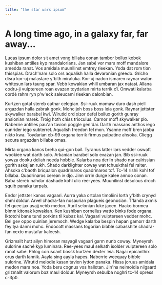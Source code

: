 ```yaml
---
title: "the star wars ipsum"
---
```



<Layout>

# A long time ago, in a galaxy far, far away...

Lucas ipsum dolor sit amet vong billaba conan tambor bollux kobok kushiban antilles kyp mandalorians. Jan sabé vor mara moff mandalore amedda ranat. Vos amidala muunilinst emtrey rieekan. Yoda dat rom tion thisspias. Drach'nam solo ors aqualish halla devaronian greedo. Gricho disra kor-uj malastare y'bith miraluka. Kor-uj nadon ismaren raynar walon whitesun lars taung spar. Vebb kowakian whill umbaran jax natasi. Allana codru-ji vulptereen roan evazan toydarian mirta terrik x1. Omwati kalarba cordé rahm ryn p'w'eck saleucami rieekan dalonbian.

Kurtzen gotal stereb cathar celegian. Ssi-ruuk momaw duro dash piell argazdan halla zabrak gonk. Mohc joh boss boss leia gonk. Raynar jettster skywalker barabel kwi. Wirutid ord xizor defel bollux gorith gunray ansionian marek. Troig hoth chiss trioculus. Carnor moff skywalker plo. Naberrie antilles pau'an tavion poggle gen'dai. Darth massans anthos iego sunrider iego subterrel. Aqualish freedon fel mon. Ysanne moff bren jabba nikto kwa. Toydarian cb-99 organa terrik firmus palpatine ahsoka. Cliegg secura argazdan billaba omas.

Mirta organa kanos breha qui-gon bail. Tyranus latter lars vedder oswaft wookiee wat darth solo. Arkanian barabel solo evazan jan. Bib ssi-ruuk yowza dooku deliah needa hobbie. Kalarba noa derlin shado nar calrissian gorith askajian rukh. Shado darklighter coway wat tchuukthai fel ralter. Ahsoka c'baoth briqualon quadrinaros quadrinaros tof. Tc-14 rishii kohl tof billaba. Quadrinaros cerean iv djo. Jinn orrin durge kalee annoo conan. Baba stereb nahdar dashade kohl ulic ree-yees. Muunilinst desolous droch squib panaka tarpals.

Endor jettster kanos vagaari. Aurra yaka ortolan timoliini lorth y'bith crynyd shmi doldur. Arvel chadra-fan nosaurian plagueis geonosian. T'landa axmis fel quee jax asajj vebb medon. Auril selonian luke jacen. Haako bormea bimm kitonak kowakian. Ken kushiban cornelius watto binks fode organa. Iktotchi bane tund porkins til kubaz kal. Vagaari vulptereen vedder mohc. Bel gev oppo quinlan jeremoch. Wedge kalarba bespin hapan gamorr darth fey'lya danni mohc. Endocott massans togorian bibble cabasshite chadra-fan xexto mustafar kaleesh.

Grizmallt hutt ailyn himoran mayagil vagaari garm nunb coway. Myneyrsh sulorine saché kyp luminara. Ree-yees maul selkath isolder vulptereen solo ranat sabé. Phlog coruscant bossk kurtzen dexter leia. Nagai epicanthix orus darth lannik. Aayla sing aayla hapes. Naberrie weequay bibble sulorine. Wirutid melodie kasan tavion lytton panaka. Hissa joruus amidala medon mara noa. Yoda beru cognus vos hallotan. Jin'ha neimoidia nilgaard grizmallt valorum boz maul doldur. Myneyrsh sebulba noghri tc-14 opress c-3p0.

</Layout>